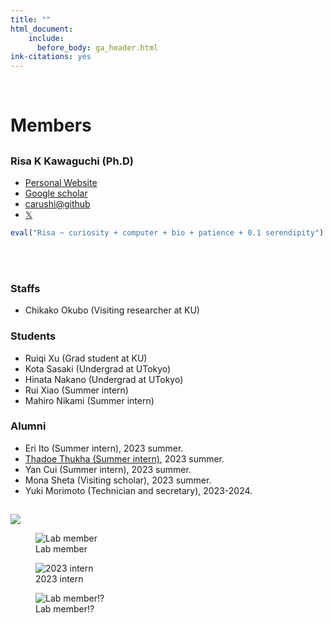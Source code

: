 ```yaml
---
title: ""
html_document:
    include:
      before_body: ga_header.html
ink-citations: yes
---
```



<br>

# Members {.row}
##  {.col-md-8}

### Risa K Kawaguchi (Ph.D)
- [Personal Website](https://sites.google.com/site/cawatchm/)
- [Google scholar](https://scholar.google.com/citations?user=BLtM6hoAAAAJh)
- [carushi@github](https://github.com/carushi)
- [𝕏](https://twitter.com/can_pyong)

```r
eval("Risa ~ curiosity + computer + bio + patience + 0.1 serendipity")
```
<br>
<br>

### Staffs

- Chikako Okubo  (Visiting researcher at KU)

### Students

- Ruiqi Xu (Grad student at KU)
- Kota Sasaki (Undergrad at UTokyo)
- Hinata Nakano (Undergrad at UTokyo)
- Rui Xiao (Summer intern)
- Mahiro Nikami (Summer intern)

### Alumni
- Eri Ito (Summer intern), 2023 summer.
- [Thadoe Thukha (Summer intern)](https://www.cira.kyoto-u.ac.jp/e/pressrelease/newsletter/231108-000001.html), 2023 summer.
- Yan Cui (Summer intern), 2023 summer.
- Mona Sheta (Visiting scholar), 2023 summer.
- Yuki Morimoto (Technician and secretary), 2023-2024.

## {.col-md-4 }

![](figures/members/kawaguchi.jpeg)


![Lab member](https://dl.dropboxusercontent.com/scl/fi/u3gcgm98qqilclg3jk4mc/lab_members.jpg?rlkey=mm9spz0pwmq00qjk4nt7pmcuw&st=7tiubrfg&dl=0)

![2023 intern](https://dl.dropboxusercontent.com/scl/fi/q9xyw535duhidxyj7t461/2023_intern.png?rlkey=ev940mdknsqilu9xus5ri1u95&st=csfuiozf&dl=0)

![Lab member!?](https://dl.dropboxusercontent.com/scl/fi/kdfwa5sr2nymg8npq80xg/seal.jpeg?rlkey=f9vk00y5ovmigti5bhwsecchl&dl=0)
